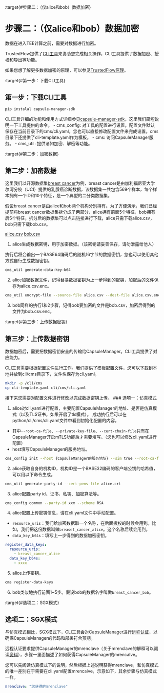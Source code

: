:target{#步骤二：（仅alice和bob）数据加密}

# 步骤二：（仅alice和bob）数据加密

数据在进入TEE计算之前，需要对数据进行加密。

TrustedFlow提供了[CLI工具](https://github.com/secretflow/capsule-manager-sdk)来协助您完成相关操作，CLI工具提供了数据加密、授权和导出等功能。

如果您想了解更多数据加密的原理，可以参见[TrustedFlow原理](../architecture/principle.mdx)。

:target{#第一步：下载CLI工具}

## 第一步：下载CLI工具

```bash
pip instalal capsule-manager-sdk
```

CLI工具详细的功能和使用方式详细参见[capsule-manager-sdk](https://github.com/secretflow/capsule-manager-sdk)，这里我们简短说明一下工具提供的命令。 - cms\_config: 对工具的配置进行设置，配置文件默认保存在当前目录下的cms/cli.yaml，您也可以直接修改配置文件来完成设置。cms目录下还提供了cli-template.yaml作为模板。 - cms: 访问CapsuleManager服务。 - cms\_util: 提供诸如加密、解密等功能。

:target{#第二步：加密数据}

## 第二步：加密数据

这里我们以开源数据集[breast cancer](https://archive.ics.uci.edu/dataset/17/breast+cancer+wisconsin+diagnostic)为例，breast cancer是由加利福尼亚大学尔湾分校（UCI）提供的乳腺癌诊断数据，该数据集一共包含569个样本，每个样本拥有一个ID和10个特征，是一个典型的二分类数据集。

假设breast cancer是由alice和bob两个机构分别持有，为了方便演示，我们已经提前将breast cancer数据集拆分成了两部分，alice拥有前面5个特征，bob拥有后5个特征。拆分后的数据集可以点击链接进行下载，alice只需下载alice.csv，bob只需下载bob.csv。

[alice.csv](https://secretflow-data.oss-cn-shanghai.aliyuncs.com/datasets/breast_cancer/alice.csv) [bob.csv](https://secretflow-data.oss-cn-shanghai.aliyuncs.com/datasets/breast_cancer/bob.csv)

1. alice生成数据密钥，用于加密数据。（该密钥请妥善保存，请勿泄露给他人）

执行后将会输出一个BASE64编码后的随机16字节的数据密钥，您也可以使用其他方式自行生成数据密钥。

```bash
cms_util generate-data-key-b64
```

2. alice加密数据文件，记得替换数据密钥为上一步得到的密钥，加密后的文件保存为alice.csv.enc。

```bash
cms_util encrypt-file --source-file alice.csv --dest-file alice.csv.enc --data-key-b64 数据密钥
```

3. bob同样的执行1和2步骤，记得bob要加密的文件是bob.csv，加密后得到的文件为bob.csv.enc。

:target{#第三步：上传数据密钥}

## 第三步：上传数据密钥

数据加密后，需要把数据密钥安全的传输给CapsuleManager。CLI工具提供了对应能力。

CLI工具需要根据配置文件进行工作。我们提供了[模板配置文件](https://github.com/secretflow/capsule-manager-sdk/python/cms/cli-template.yaml)，您可以下载到本地并放到cli/cms目录下，文件名保存为cli.yaml。

```bash
mkdir -p /cli/cms
cp cli-template.yaml cli/cms/cli.yaml
```

接下来您需要对配置文件进行修改以完成数据密钥上传。 ### 选项一：仿真模式

1. alice对cli.yaml进行配置，主要配置CapsuleManager的地址、是否是仿真模式（以及TLS证书，如果开启了tls模式）。 成功执行后可以在python/cli/cms/cli.yaml文件中看到初始化配置的内容。

- 其中`--root-ca-file`、`--private-key-file`、`--cert-chain-file`只有在CapsuleManager开启mTLS功能后才需要填写。（您也可以修改cli.yaml进行配置）
- host填写CapsuleManager的服务地址。

```bash
cms_config init --host {CapsuleManager的服务地址} --sim true --root-ca-file xxx --private-key-file alice.key --cert-chain-file alice.crt --root-ca-file alice_ca.crt
```

2. alice获取自身的机构ID，机构ID是一个BASE32编码的客户端公钥的哈希值，可以用以下命令生成。

```bash
cms_util generate-party-id --cert-pems-file alice.crt
```

3. alice配置party id、证书、私钥、加密算法等。

```bash
cms_config common --party-id xxx --scheme RSA
```

4. alice配置上传密钥信息，请在cli.yaml文件中手动配置。

- `resource_uris`：我们给加密数据取一个名称，在后面授权的时候会用到。比如，我们把这份数据叫做`breaset_cancer_alice`。这个名称后续会用到。
- `data_key_b64s`：填写上一步得到的数据加密密钥。

```yaml
register_data_keys:
  resource_uris:
    - breast_cancer_alice
  data_key_b64s:
    - xxxx
```

5. alice上传密钥。

```bash
cms register-data-keys
```

6. bob类似地执行前面1\~5步。假设bob的数据名字叫做`breast_cancer_bob`。

:target{#选项二：SGX模式}

## 选项二：SGX模式

与仿真模式相比，SGX模式下，CLI工具会对CapsuleManager进行[远程认证](../architecture/tee/sgx.mdx#remote-attestation)，以确保CapsuleManager的代码和部署符合预期。

远程认证要求提供CapsuleManager的mrenclave（关于mrenclave的解释可以阅读[资料](../architecture/tee/sgx.mdx#enclave-mrenclave-mrsigner)），步骤一里面描述了如何获得CapsuleManager的mrencalve。

您可以先阅读仿真模式下的说明，然后根据上述说明获得mrenclave，和仿真模式的唯一差别在于需要在cli.yaml配置mrencalve，示意如下，其余步骤与仿真模式一样。

```yaml
mrenclave: "您获得的mrenclave"
```
